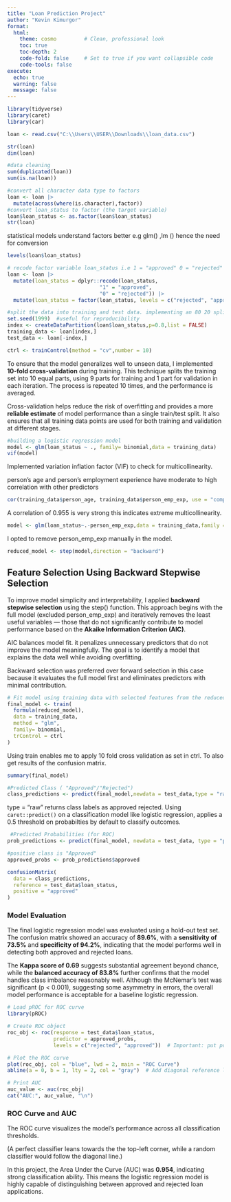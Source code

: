 ---
title: "Loan Prediction Project"
author: "Kevin Kimurgor"
format:
  html:
    theme: cosmo         # Clean, professional look
    toc: true
    toc-depth: 2
    code-fold: false     # Set to true if you want collapsible code
    code-tools: false
execute:
  echo: true
  warning: false
  message: false
---

```{r}
library(tidyverse)
library(caret)
library(car)
```

```{r}
loan <- read.csv("C:\\Users\\USER\\Downloads\\loan_data.csv")
```

```{r}
str(loan)
dim(loan)

```

```{r}
#data cleaning
sum(duplicated(loan))
sum(is.na(loan))
```

```{r}
#convert all character data type to factors
loan <- loan |> 
  mutate(across(where(is.character),factor))
#convert loan_status to factor (the target variable)
loan$loan_status <- as.factor(loan$loan_status)
str(loan)

```

statistical models understand factors better e.g glm() ,lm () hence the need for conversion

```{r}
levels(loan$loan_status)
```

```{r}
# recode factor variable loan_status i.e 1 = "approved" 0 = "rejected"
loan <- loan |>
  mutate(loan_status = dplyr::recode(loan_status,
                              "1" = "approved",
                              "0" = "rejected")) |>
  mutate(loan_status = factor(loan_status, levels = c("rejected", "approved")))

```

```{r}
#split the data into training and test data. implementing an 80 20 split
set.seed(1999)  #useful for reproducibility
index <- createDataPartition(loan$loan_status,p=0.8,list = FALSE)
training_data <- loan[index,]
test_data <- loan[-index,]
```

```{r}
ctrl <- trainControl(method = "cv",number = 10)
```

To ensure that the model generalizes well to unseen data, I implemented **10-fold cross-validation** during training. This technique splits the training set into 10 equal parts, using 9 parts for training and 1 part for validation in each iteration. The process is repeated 10 times, and the performance is averaged.

Cross-validation helps reduce the risk of overfitting and provides a more **reliable estimate** of model performance than a single train/test split. It also ensures that all training data points are used for both training and validation at different stages.

```{r}
#building a logistic regression model
model <- glm(loan_status ~ ., family= binomial,data = training_data)
vif(model)
```

Implemented variation inflation factor (VIF) to check for multicollinearity.

person's age and person's employment experience have moderate to high correlation with other predictors

```{r}
cor(training_data$person_age, training_data$person_emp_exp, use = "complete.obs")
```

A correlation of 0.955 is very strong this indicates extreme multicollinearity.

```{r}
model <- glm(loan_status~.-person_emp_exp,data = training_data,family = binomial)
```

I opted to remove person_emp_exp manually in the model.

```{r}
reduced_model <- step(model,direction = "backward")
```

## Feature Selection Using Backward Stepwise Selection

To improve model simplicity and interpretability, I applied **backward stepwise selection** using the step() function. This approach begins with the full model (excluded person_emp_exp) and iteratively removes the least useful variables — those that do not significantly contribute to model performance based on the **Akaike Information Criterion (AIC)**.

AIC balances model fit. it penalizes unnecessary predictors that do not improve the model meaningfully. The goal is to identify a model that explains the data well while avoiding overfitting.

Backward selection was preferred over forward selection in this case because it evaluates the full model first and eliminates predictors with minimal contribution.

```{r}
# Fit model using training data with selected features from the reduced model
final_model <- train(
  formula(reduced_model),
  data = training_data,
  method = "glm",
  family= binomial,
  trControl = ctrl
)

```

Using train enables me to apply 10 fold cross validation as set in ctrl. To also get results of the confusion matrix.

```{r}
summary(final_model)
```

```{r}
#Predicted Class ( "Approved"/"Rejected")
class_predictions <- predict(final_model,newdata = test_data,type = "raw")


```

type = "raw" returns class labels as approved rejected. Using `caret::predict()` on a classification model like logistic regression, applies a 0.5 threshold on probabilties by default to classify outcomes.

```{r}
 #Predicted Probabilities (for ROC)
prob_predictions <- predict(final_model, newdata = test_data, type = "prob")

#positive class is "Approved"
approved_probs <- prob_predictions$approved

```

```{r}
confusionMatrix(
  data = class_predictions,
  reference = test_data$loan_status,
  positive = "approved" 
)

```

### Model Evaluation

The final logistic regression model was evaluated using a hold-out test set. The confusion matrix showed an accuracy of **89.6%**, with a **sensitivity of 73.5%** and **specificity of 94.2%**, indicating that the model performs well in detecting both approved and rejected loans.

The **Kappa score of 0.69** suggests substantial agreement beyond chance, while the **balanced accuracy of 83.8%** further confirms that the model handles class imbalance reasonably well. Although the McNemar's test was significant (p \< 0.001), suggesting some asymmetry in errors, the overall model performance is acceptable for a baseline logistic regression.

```{r}
# Load pROC for ROC curve
library(pROC)

# Create ROC object
roc_obj <- roc(response = test_data$loan_status,
               predictor = approved_probs,
               levels = c("rejected", "approved"))  # Important: put positive class last

# Plot the ROC curve
plot(roc_obj, col = "blue", lwd = 2, main = "ROC Curve")
abline(a = 0, b = 1, lty = 2, col = "gray")  # Add diagonal reference line

# Print AUC
auc_value <- auc(roc_obj)
cat("AUC:", auc_value, "\n")

```

### ROC Curve and AUC

The ROC curve visualizes the model's performance across all classification thresholds.

(A perfect classifier leans towards the the top-left corner, while a random classifier would follow the diagonal line.)

In this project, the Area Under the Curve (AUC) was **0.954**, indicating strong classification ability. This means the logistic regression model is highly capable of distinguishing between approved and rejected loan applications.
